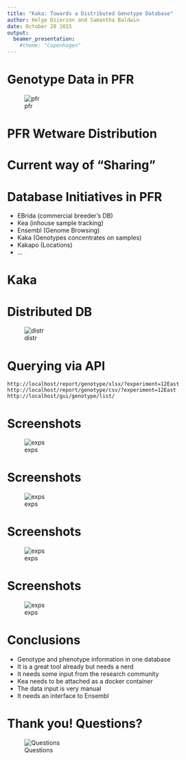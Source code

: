 ```yaml
---
title: "Kaka: Towards a Distributed Genotype Database"
author: Helge Dzierzon and Samantha Baldwin
date: October 28 2015
output: 
  beamer_presentation:
    #theme: "Copenhagen"
---
```


Genotype Data in PFR
========================================================

\begin{columns}
\begin{column}{0.48\textwidth}
\begin{itemize}
\item Many species: Kiwifruit, Apple, Pear, Potato, Grape, ...
\item Divers genotype data: GBS, QTL. ...
\item The data is semi structured
\end{itemize}
\end{column}
\begin{column}{0.48\textwidth}
\includegraphics{images/red_fleshed_apple_large}
\end{column}
\end{columns}

![pfr](images/pfr-logo.png)


PFR Wetware Distribution
========================================================

\begin{columns}
\begin{column}{0.48\textwidth}
\begin{itemize}
\item 14 PFR sites in NZ
\item Data exchange across sites challenging
\item Analysts distributed as well
\end{itemize}
\end{column}
\begin{column}{0.48\textwidth}
\includegraphics{images/pfr_nz}
\end{column}
\end{columns}


Current way of "Sharing"
========================================================

\begin{columns}
\begin{column}{0.48\textwidth}
\begin{itemize}
\item The K-Drive
\item Excel Sheets
\end{itemize}
\end{column}
\begin{column}{0.48\textwidth}
\includegraphics{images/science_thunder}
\end{column}
\end{columns}

Database Initiatives in PFR
========================================================

* EBrida (commercial breeder's DB)
* Kea (inhouse sample tracking)
* Ensembl (Genome Browsing)
* Kaka (Genotypes concentrates on samples)
* Kakapo (Locations)
* ...

Kaka
========================================================

\begin{columns}
\begin{column}{0.48\textwidth}
\begin{itemize}
\item Supplement to Kea
\item Python Django
\item PGSQL and JSON (NoSQL)
\item Continuous integration
\item Containerisation
\item Needs location  (Chr, location on Chromosome)
\end{itemize}
\end{column}
\begin{column}{0.48\textwidth}
\includegraphics[width=2cm,height=2cm,keepaspectratio]{images/python-django.png}\\
\includegraphics[width=2cm,height=2cm,keepaspectratio]{images/pgsql.png}\\
\includegraphics[width=2cm,height=2cm,keepaspectratio]{images/docker.png}\\
\includegraphics[width=2cm,height=2cm,keepaspectratio]{images/travis_cl.png}\\
\end{column}
\end{columns}

Distributed DB
======================================================

![distr](images/flow.png)

Querying via API
======================================================

```
http://localhost/report/genotype/xlsx/?experiment=12East
http://localhost/report/genotype/csv/?experiment=12East
http://localhost/gui/genotype/list/
```

Screenshots
======================================================

![exps](images/genotype.png)


Screenshots
======================================================

![exps](images/datasources.png)

Screenshots
======================================================

![exps](images/exps.png)


Screenshots
======================================================

![exps](images/exps_csv.png)

Conclusions
========================================================

* Genotype and phenotype information in one database
* It is a great tool already but needs a nerd
* It needs some input from the research community
* Kea needs to be attached as a docker container
* The data input is very manual
* It needs an interface to Ensembl


Thank you! Questions?
========================================================

![Questions](images/questions.jpg)


